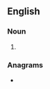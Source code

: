 {{also|year-books}}
==English==

===Noun===
{{head|en|noun plural form}}

# {{plural of|yearbook|lang=en}}

===Anagrams===
* {{anagrams|en|a=abekoorsy|Saybrooke}}